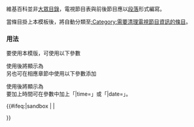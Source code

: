 {{Documentation subpage}}
<!-- PLEASE ADD CATEGORIES AND INTERWIKIS AT THE BOTTOM OF THIS PAGE -->

維基百科並非[[WP:NOTTVGUIDE|大眾目錄]]，電視節目表與前後節目應以[[WP:BODY|段落]]形式編寫。

當條目掛上本模板後，將自動分類至[[:Category:需要清理電視節目資訊的條目]]。

=== 用法 ===
要使用本模版，可使用以下參數
:{{tlc|Cleanup-tvshow}}
使用後將顯示為
{{Cleanup-tvshow}}
<br>
另也可在相應章節中使用以下參數添加
:{{tlc|Cleanup-tvshow|章節}}
使用後將顯示為
{{Cleanup-tvshow|章節}}
<br>
要加上時間可在參數中加上「|time=」或「|date=」。

<includeonly>{{#ifeq:{{SUBPAGENAME}}|sandbox | |
<!-- 本行下加入模板的分類，跨維基連結加入Wikidata（參見[[Wikipedia:Wikidata]]） -->
[[Category:清理模板|{{PAGENAME}}]]

}}</includeonly>